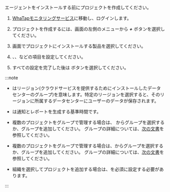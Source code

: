 エージェントをインストールする前にプロジェクトを作成してください。

1.  [WhaTapモニタリングサービス](https://service.whatap.io)に移動し、ログインします。

2.  プロジェクトを作成するには、画面の左側のメニューから **_+_** <cmdname sid='project_add_btn' className='uitext'/>ボタンを選択してください。

3.  <cmdname sid="TTL07073" className="uitext" /> 画面でプロジェクトにインストールする製品を選択してください。

4.  <cmdname sid="project_name" className="uitext" />、<cmdname sid="data_server_region" className="uitext" />、<cmdname sid="project_time_zone" className="uitext" />などの項目を設定してください。

    <Xclude product='amazon-cloudwatch,amazon-ecs,azure,ncloud,oracle-cloud'>
    <ImgLang img='create-project-v2.png' desc=''/>
    </Xclude>

    <InDoc product='amazon-cloudwatch,amazon-ecs,azure,ncloud,oracle-cloud'>
    <ImgLang img='create-project-v2-cloud.png' desc=''/>
    </InDoc>

5.  すべての設定を完了した後は <cmdname sid="creating_a_project" className="uitext" /> ボタンを選択してください。

:::note

-   <cmdname sid="data_server_region" className="uitext" />はリージョン(クラウドサービスを提供するためにインストールしたデータセンターのグループ)を意味します。特定のリージョンを選択すると、そのリージョンに所属するデータセンターにユーザーのデータが保存されます。

-   <cmdname sid="project_time_zone" className="uitext" />は通知とレポートを生成する基準時間です。

<InDoc product='quick-guide'>

-   複数のプロジェクトをグループで管理する場合は、 <cmdname sid="project_groups" className="uitext" />からグループを選択するか、グループを追加してください。 グループの詳細については、[次の文書](project/group)を参照してください。

</InDoc>

<Xclude product='quick-guide'>

-   複数のプロジェクトをグループで管理する場合は、<cmdname sid="project_groups" className="uitext" />からグループを選択するか、グループを追加してください。 グループの詳細については、[次の文書](../project/group)を参照してください。

</Xclude>

-   組織を選択してプロジェクトを追加する場合は、<cmdname sid="group_of_organization" className="uitext" />を必須に設定する必要があります。

:::
